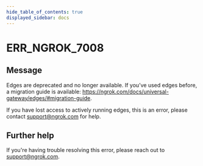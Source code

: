 ```yaml
---
hide_table_of_contents: true
displayed_sidebar: docs
---
```



# ERR_NGROK_7008

## Message

Edges are deprecated and no longer available.
If you’ve used edges before, a migration guide is available: https://ngrok.com/docs/universal-gateway/edges/#migration-guide.

If you have lost access to actively running edges, this is an error, please contact support@ngrok.com for help.

<ErrorDetails error="err_ngrok_7008" />

## Further help

If you're having trouble resolving this error, please reach out to [support@ngrok.com](mailto:support@ngrok.com?subject=Help%20with%20ERR_NGROK_7008).
